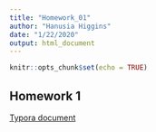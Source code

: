 ```yaml
---
title: "Homework_01"
author: "Hanusia Higgins"
date: "1/22/2020"
output: html_document
---
```


```r
knitr::opts_chunk$set(echo = TRUE)
```
## Homework 1
[Typora document](Higgins_Homework01.html)
